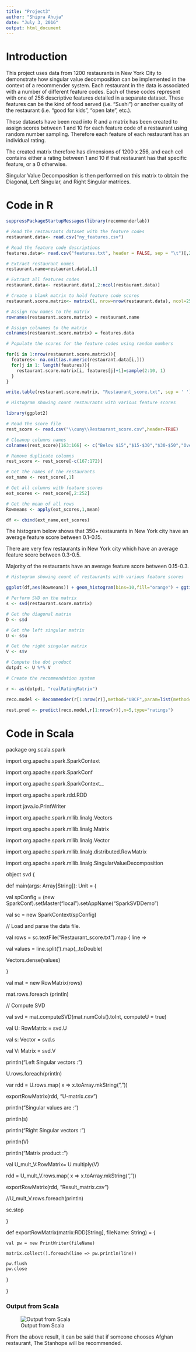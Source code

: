 ---
title: "Project3"
author: "Shipra Ahuja"
date: "July 3, 2016"
output: html_document
---

# Introduction

This project uses data from 1200 restaurants in New York City to demonstrate how singular value decomposition can be implemented in the context of a recommender system. Each restaurant in the data is associated with a number of different feature codes. Each of these codes represent with one of 256 descriptive features detailed in a separate dataset. These features can be the kind of food served (i.e. "Sushi") or another quality of the restaurant (i.e. "good for kids", "open late", etc.).

These datasets have been read into R and a matrix has been created to assign scores between 1 and 10 for each feature code of a restaurant using random number sampling. Therefore each feature of each restaurant has an individual rating.

The created matrix therefore has dimensions of 1200 x 256, and each cell contains either a rating between 1 and 10 if that restaurant has that specific feature, or a 0 otherwise.

Singular Value Decomposition is then performed on this matrix to obtain the Diagonal, Left Singular, and Right Singular matrices. 


# Code in R

```{r,warning=FALSE}

suppressPackageStartupMessages(library(recommenderlab))

# Read the restaurants dataset with the feature codes
restaurant.data<- read.csv("ny_features.csv")

# Read the feature code descriptions
features.data<- read.csv("features.txt", header = FALSE, sep = "\t")[,2]

# Extract restaurant names
restaurant.name=restaurant.data[,1]

# Extract all features codes 
restaurant.data<- restaurant.data[,2:ncol(restaurant.data)]

# Create a blank matrix to hold feature code scores
restaurant.score.matrix<- matrix(1, nrow=nrow(restaurant.data), ncol=257)

# Assign row names to the matrix
rownames(restaurant.score.matrix) = restaurant.name

# Assign colnames to the matrix
colnames(restaurant.score.matrix) = features.data

# Populate the scores for the feature codes using random numbers

for(i in 1:nrow(restaurant.score.matrix)){
  features<- na.omit(as.numeric(restaurant.data[i,]))
  for(j in 1: length(features)){
    restaurant.score.matrix[i, features[j]+1]=sample(2:10, 1)
  }
}

write.table(restaurant.score.matrix, "Restaurant_score.txt", sep = ' ')

# Histogram showing count restaurants with various feature scores

library(ggplot2)

# Read the score file
rest_score <- read.csv("\\cuny\\Restaurant_score.csv",header=TRUE)

# Cleanup columns names
colnames(rest_score)[163:166] <- c("Below $15","$15-$30","$30-$50","Over $50")

# Remove duplicate columns
rest_score <- rest_score[-c(167:172)]

# Get the names of the restaurants
ext_name <- rest_score[,1]

# Get all columns with feature scores
ext_scores <- rest_score[,2:252]

# Get the mean of all rows
Rowmeans <- apply(ext_scores,1,mean)

df <- cbind(ext_name,ext_scores)

```

The histogram below shows that 350+  restaurants in New York city have an average feature score between 0.1-0.15.

There are very few restaurants in New York city which have an average feature score between 0.3-0.5.

Majority of the restaurants have an average feature score between 0.15-0.3.

```{r,warning=FALSE}

# Histogram showing count of restaurants with various feature scores

ggplot(df,aes(Rowmeans)) + geom_histogram(bins=10,fill="orange") + ggtitle("Count of Restaurants with varied Feature Scores") + xlab("Feature score")

# Perform SVD on the matrix
s <- svd(restaurant.score.matrix)

# Get the diagonal matrix
D <- s$d

# Get the left singular matrix
U <- s$u

# Get the right singular matrix
V <- s$v

# Compute the dot product
dotpdt <- U %*% V

# Create the recommendation system

r <- as(dotpdt, "realRatingMatrix")

reco.model <- Recommender(r[1:nrow(r)],method="UBCF",param=list(method="Cosine",k=30))

rest.pred <- predict(reco.model,r[1:nrow(r)],n=5,type="ratings")

```


# Code in Scala

package org.scala.spark

import org.apache.spark.SparkContext

import org.apache.spark.SparkConf

import org.apache.spark.SparkContext._

import org.apache.spark.rdd.RDD

import java.io.PrintWriter

import org.apache.spark.mllib.linalg.Vectors

import org.apache.spark.mllib.linalg.Matrix

import org.apache.spark.mllib.linalg.Vector

import org.apache.spark.mllib.linalg.distributed.RowMatrix

import org.apache.spark.mllib.linalg.SingularValueDecomposition

object svd  {

def main(args: Array[String]): Unit = {

val spConfig = (new SparkConf).setMaster("local").setAppName("SparkSVDDemo")

val sc = new SparkContext(spConfig)

// Load and parse the data file.

val rows = sc.textFile("Restaurant_score.txt").map { line =>

val values = line.split('\t').map(_.toDouble)

Vectors.dense(values)

}


val mat = new RowMatrix(rows)

mat.rows.foreach (println)

// Compute SVD

val svd = mat.computeSVD(mat.numCols().toInt, computeU = true)

val U: RowMatrix = svd.U

val s: Vector = svd.s

val V: Matrix = svd.V

println("Left Singular vectors :")

U.rows.foreach(println)

var rdd = U.rows.map( x => x.toArray.mkString(","))

exportRowMatrix(rdd, "U-matrix.csv")

println("Singular values are :")

println(s)

println("Right Singular vectors :")

println(V)

println("Matrix product :")

val U_mult_V:RowMatrix= U.multiply(V)

rdd = U_mult_V.rows.map( x => x.toArray.mkString(","))

exportRowMatrix(rdd, "Result_matrix.csv")

//U_mult_V.rows.foreach(println)

sc.stop

}

def exportRowMatrix(matrix:RDD[String], fileName: String) = {

    val pw = new PrintWriter(fileName)

    matrix.collect().foreach(line => pw.println(line))

    pw.flush
    pw.close

  }

}



### Output from Scala

![Output from Scala](Scala_output.jpg)

From the above result, it can be said that if someone chooses Afghan restaurant, The Stanhope will be recommended.


